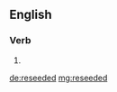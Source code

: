 ==English==

===Verb===
{{head|en|verb form}}

# {{en-past of|reseed}}

[[de:reseeded]]
[[mg:reseeded]]